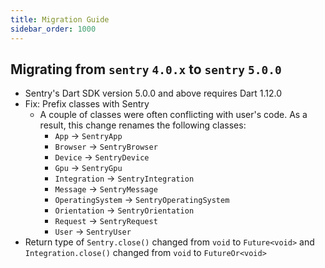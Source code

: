 ```yaml
---
title: Migration Guide
sidebar_order: 1000
---
```


## Migrating from `sentry` `4.0.x` to `sentry` `5.0.0`

* Sentry's Dart SDK version 5.0.0 and above requires Dart 1.12.0
* Fix: Prefix classes with Sentry
  * A couple of classes were often conflicting with user's code.
    As a result, this change renames the following classes:
    * `App` -> `SentryApp`
    * `Browser` -> `SentryBrowser`
    * `Device` -> `SentryDevice`
    * `Gpu` -> `SentryGpu`
    * `Integration` -> `SentryIntegration`
    * `Message` -> `SentryMessage`
    * `OperatingSystem` -> `SentryOperatingSystem`
    * `Orientation` -> `SentryOrientation`
    * `Request` -> `SentryRequest`
    * `User` -> `SentryUser`
* Return type of `Sentry.close()` changed from `void` to `Future<void>` and `Integration.close()` changed from `void` to `FutureOr<void>`
